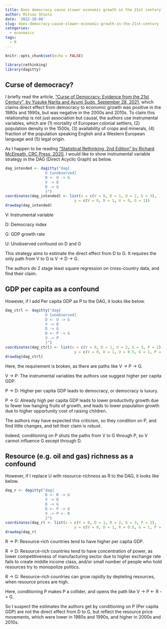 ```yaml
---
title: Does democracy cause slower economic growth in the 21st century?
author: Mitsuo Shiota
date: '2022-10-08'
slug: does-democracy-cause-slower-economic-growth-in-the-21st-century
categories:
  - economics
tags:
  - R
---
```


```r
knitr::opts_chunk$set(echo = FALSE)

library(rethinking)
library(dagitty)
```

## Curse of democracy?

I briefly read the article, ["Curse of Democracy: Evidence from the 21st Century", by Yusuke Narita and Ayumi Sudo, September 28, 2021](https://arxiv.org/abs/2104.07617), which claims direct effect from democracy to economic growth was positive in the 1980s and 1990s, but was negative in the 2000s and 2010s. To claim this relationship is not just association but causal, the authors use instrumental variables, which are (1) mortality of European colonial settlers, (2) population density in the 1500s, (3) availability of crops and minerals, (4) fraction of the population speaking English and a Western European language and (5) legal origin.

As I happen to be reading ["Statistical Rethinking, 2nd Edition" by Richard McElreath, CRC Press, 2020](https://xcelab.net/rm/statistical-rethinking/), I would like to show instrumental variable strategy in the DAG (Direct Acyclic Graph) as below.

```r
dag_intended <- dagitty("dag{
                  U [unobserved]
                  D <- U -> G
                  V -> D
                  D -> G
                  }")
coordinates(dag_intended) <- list(x = c(V = 0, D = 1, U = 2, G = 3),
                               y = c(V = 0, D = 1, U = 0, G = 1))
drawdag(dag_intended)
```
V: Instrumental variable

D: Democracy index

G: GDP growth rate

U: Unobserved confound on D and G

This strategy aims to estimate the direct effect from D to G. It requires the only path from V to G is V -> D -> G.

The authors do 2 stage least square regression on cross-country data, and find their claim. 

## GDP per capita as a confound

However, if I add Per capita GDP as P to the DAG, it looks like below.
```r
dag_ctrl <- dagitty("dag{
                  U [unobserved]
                  D <- U -> G
                  V -> D
                  D -> G
                  D <- P -> G
                  V -> P
                  }")
coordinates(dag_ctrl) <- list(x = c(V = 0, D = 1, U = 2, G = 3, P = 2),
                               y = c(V = 0, D = 1, U = 0.5, G = 1, P = 0))
drawdag(dag_ctrl)
```
Here, the requirement is broken, as there are paths like V -> P -> G.

V -> P: The instrumental variables the authors use suggest higher per capita GDP.

P -> D: Higher per capita GDP leads to democracy, or democracy is luxury.

P -> G: Already high per capita GDP leads to lower productivity growth due to fewer low hanging fruits of growth, and leads to lower population growth due to higher opportunity cost of raising children.

The authors may have expected this criticism, so they condition on P, and find little changes, and tell their claim is robust.

Indeed, conditioning on P shuts the paths from V to G through P, so V cannot influence G except through D.

## Resource (e.g. oil and gas) richness as a confound

However, if I replace U with resource-richness as R to the DAG, it looks like below.
```r
dag_r <- dagitty("dag{
                  D <- R -> G
                  V -> D
                  D -> G
                  D <- P -> G
                  V -> P <- R
                  }")
coordinates(dag_r) <- list(x = c(V = 0, D = 1, R = 2, G = 3, P = 2),
                               y = c(V = 0, D = 1, R = 0.5, G = 1, P = 0))
drawdag(dag_r)
```
R -> P: Resource-rich countries tend to have higher per capita GDP.

R -> D: Resource-rich countries tend to have concentration of power, as lower competitiveness of manufacturing sector due to higher exchange rate fails to create middle income class, and/or small number of people who hold resources try to monopolize politics. 

R -> G: Resource-rich countries can grow rapidly by depleting resources, when resource prices are high.

Here, conditioning P makes P a collider, and opens the path like V -> P <- R -> G.

So I suspect the estimates the authors get by conditioning on P (Per capita GDP) are not the direct effect from D to G, but reflect the resource price movements, which were lower in 1980s and 1990s, and higher in 2000s and 2010s.
